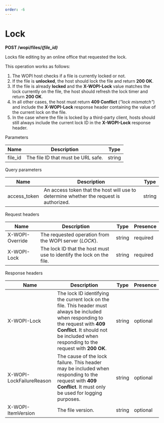 ```yaml
---
order: -6
---
```

# [](/editors/wopi/restapi)Lock

**POST /wopi/files/*(file\_id)***

Locks file editing by an online office that requested the lock.

This operation works as follows:

1. The WOPI host checks if a file is currently locked or not.
2. If the file is **unlocked**, the host should lock the file and return **200 OK**.
3. If the file is already **locked** and the **X-WOPI-Lock** value matches the lock currently on the file, the host should refresh the lock timer and return **200 OK**.
4. In all other cases, the host must return **409 Conflict** (*"lock mismatch"*) and include the **X-WOPI-Lock** response header containing the value of the current lock on the file.
5. In the case where the file is locked by a third-party client, hosts should still always include the current lock ID in the **X-WOPI-Lock** response header.

Parameters

| Name     | Description                        | Type   |
| -------- | ---------------------------------- | ------ |
| file\_id | The file ID that must be URL safe. | string |

Query parameters

| Name          | Description                                                                            | Type   |
| ------------- | -------------------------------------------------------------------------------------- | ------ |
| access\_token | An access token that the host will use to determine whether the request is authorized. | string |

Request headers

| Name            | Description                                                          | Type   | Presence |
| --------------- | -------------------------------------------------------------------- | ------ | -------- |
| X-WOPI-Override | The requested operation from the WOPI server (*LOCK*).               | string | required |
| X-WOPI-Lock     | The lock ID that the host must use to identify the lock on the file. | string | required |

Response headers

| Name                     | Description                                                                                                                                                                                                               | Type   | Presence |
| ------------------------ | ------------------------------------------------------------------------------------------------------------------------------------------------------------------------------------------------------------------------- | ------ | -------- |
| X-WOPI-Lock              | The lock ID identifying the current lock on the file. This header must always be included when responding to the request with **409 Conflict**. It should not be included when responding to the request with **200 OK**. | string | optional |
| X-WOPI-LockFailureReason | The cause of the lock failure. This header may be included when responding to the request with **409 Conflict**. It must only be used for logging purposes.                                                               | string | optional |
| X-WOPI-ItemVersion       | The file version.                                                                                                                                                                                                         | string | optional |
